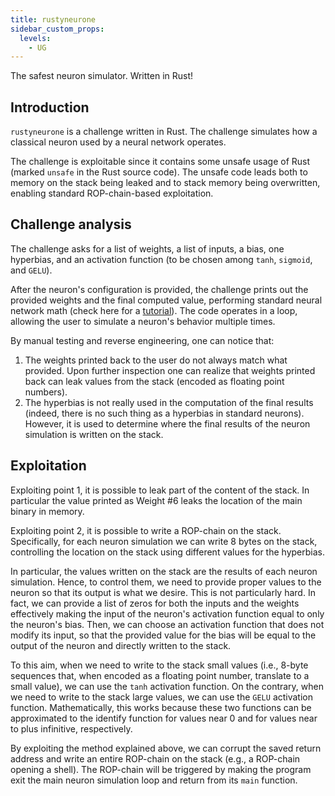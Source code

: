 ```yaml
---
title: rustyneurone
sidebar_custom_props:
  levels:
    - UG
---
```



The safest neuron simulator. Written in Rust!

<Spoilers type="writeup">

## Introduction

`rustyneurone` is a challenge written in Rust. The challenge simulates how a classical neuron used by a neural network operates.

The challenge is exploitable since it contains some unsafe usage of Rust (marked `unsafe` in the Rust source code).
The unsafe code leads both to memory on the stack being leaked and to stack memory being overwritten, enabling standard ROP-chain-based exploitation.


## Challenge analysis

The challenge asks for a list of weights, a list of inputs, a bias, one hyperbias, and an activation function (to be chosen among `tanh`, `sigmoid`, and `GELU`).

After the neuron's configuration is provided, the challenge prints out the provided weights and the final computed value, performing standard neural network math (check here for a [tutorial](https://medium.com/coinmonks/the-mathematics-of-neural-network-60a112dd3e05)). The code operates in a loop, allowing the user to simulate a neuron's behavior multiple times.

By manual testing and reverse engineering, one can notice that:

1. The weights printed back to the user do not always match what provided. Upon further inspection one can realize that weights printed back can leak values from the stack (encoded as floating point numbers).
2. The hyperbias is not really used in the computation of the final results (indeed, there is no such thing as a hyperbias in standard neurons). However, it is used to determine where the final results of the neuron simulation is written on the stack.

## Exploitation

Exploiting point 1, it is possible to leak part of the content of the stack. In particular the value printed as Weight #6 leaks the location of the main binary in memory.

Exploiting point 2, it is possible to write a ROP-chain on the stack. Specifically, for each neuron simulation we can write 8 bytes on the stack, controlling the location on the stack using different values for the hyperbias.

In particular, the values written on the stack are the results of each neuron simulation. Hence, to control them, we need to provide proper values to the neuron so that its output is what we desire. This is not particularly hard. In fact, we can provide a list of zeros for both the inputs and the weights effectively making the input of the neuron's activation function equal to only the neuron's bias. Then, we can choose an activation function that does not modify its input, so that the provided value for the bias will be equal to the output of the neuron and directly written to the stack.

To this aim, when we need to write to the stack small values (i.e., 8-byte sequences that, when encoded as a floating point number, translate to a small value), we can use the `tanh` activation function. On the contrary, when we need to write to the stack large values, we can use the `GELU` activation function. Mathematically, this works because these two functions can be approximated to the identify function for values near 0 and for values near to plus infinitive, respectively.

By exploiting the method explained above, we can corrupt the saved return address and write an entire ROP-chain on the stack (e.g., a ROP-chain opening a shell). The ROP-chain will be triggered by making the program exit the main neuron simulation loop and return from its `main` function.

</Spoilers>
